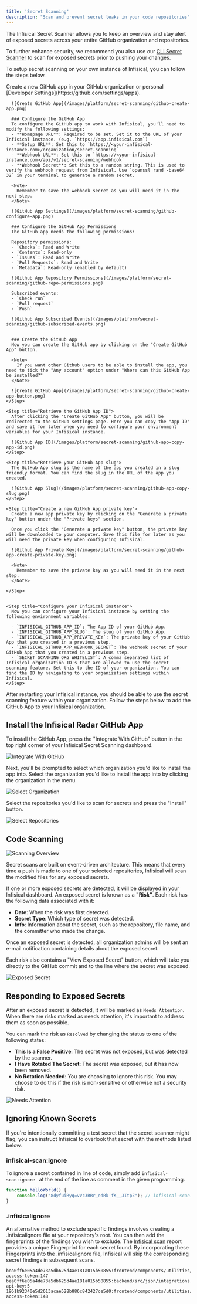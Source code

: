 ```yaml
---
title: 'Secret Scanning'
description: "Scan and prevent secret leaks in your code repositories"
---
```


The Infisical Secret Scanner allows you to keep an overview and stay alert of exposed secrets across your entire GitHub organization and repositories.

To further enhance security, we recommend you also use our [CLI Secret Scanner](/cli/scanning-overview#automatically-scan-changes-before-you-commit) to scan for exposed secrets prior to pushing your changes.


<Accordion title="Self-hosting">

  To setup secret scanning on your own instance of Infisical, you can follow the steps below.

  <Steps>
    <Step title="Create a GitHub App">
      Create a new GitHub app in your GitHub organization or personal [Developer Settings](https://github.com/settings/apps).

      ![Create GitHub App](/images/platform/secret-scanning/github-create-app.png)

      ### Configure the GitHub App
      To configure the GitHub app to work with Infisical, you'll need to modify the following settings:
      - **Homepage URL**: Required to be set. Set it to the URL of your Infisical instance. (e.g. `https://app.infisical.com`)
      - **Setup URL**: Set this to `https://<your-infisical-instance.com>/organization/secret-scanning`
      - **Webhook URL**: Set this to `https://<your-infisical-instance.com>/api/v1/secret-scanning/webhook`
      - **Webhook Secret**: Set this to a random string. This is used to verify the webhook request from Infisical. Use `openssl rand -base64 32` in your terminal to generate a random secret.

      <Note>
        Remember to save the webhook secret as you will need it in the next step.
      </Note>

      ![GitHub App Settings](/images/platform/secret-scanning/github-configure-app.png)

      ### Configure the GitHub App Permissions
      The GitHub app needs the following permissions:
      
      Repository permissions:
      - `Checks`: Read and Write
      - `Contents`: Read-only
      - `Issues`: Read and Write
      - `Pull Requests`: Read and Write
      - `Metadata`: Read-only (enabled by default)

      ![Github App Repository Permissions](/images/platform/secret-scanning/github-repo-permissions.png)

      Subscribed events:
      - `Check run`
      - `Pull request`
      - `Push`

      ![Github App Subscribed Events](/images/platform/secret-scanning/github-subscribed-events.png)
    

      ### Create the GitHub App
      Now you can create the GitHub app by clicking on the "Create GitHub App" button.

      <Note>
        If you want other Github users to be able to install the app, you need to tick the "Any account" option under "Where can this GitHub App be installed?"
      </Note>

      ![Create GitHub App](/images/platform/secret-scanning/github-create-app-button.png)
    </Step>

    <Step title="Retrieve the GitHub App ID">
      After clicking the "Create GitHub App" button, you will be redirected to the GitHub settings page. Here you can copy the "App ID" and save it for later when you need to configure your environment variables for your Infisical instance.

      ![Github App ID](/images/platform/secret-scanning/github-app-copy-app-id.png)
    </Step>

    <Step title="Retrieve your GitHub App slug">
      The GitHub App slug is the name of the app you created in a slug friendly format. You can find the slug in the URL of the app you created.

      ![Github App Slug](/images/platform/secret-scanning/github-app-copy-slug.png)
    </Step>

    <Step title="Create a new GitHub App private key">
      Create a new app private key by clicking on the "Generate a private key" button under the "Private keys" section.

      Once you click the "Generate a private key" button, the private key will be downloaded to your computer. Save this file for later as you will need the private key when configuring Infisical.

      ![Github App Private Key](/images/platform/secret-scanning/github-app-create-private-key.png)

      <Note>
        Remember to save the private key as you will need it in the next step.
      </Note>
      
    </Step>


    <Step title="Configure your Infisical instance">
      Now you can configure your Infisical instance by setting the following environment variables:
      
      - `INFISICAL_GITHUB_APP_ID`: The App ID of your GitHub App.
      - `INFISICAL_GITHUB_APP_SLUG`: The slug of your GitHub App.
      - `INFISICAL_GITHUB_APP_PRIVATE_KEY`: The private key of your GitHub App that you created in a previous step.
      - `INFISICAL_GITHUB_APP_WEBHOOK_SECRET`: The webhook secret of your GitHub App that you created in a previous step.
      - `SECRET_SCANNING_ORG_WHITELIST`: A comma separated list of Infisical organization ID's that are allowed to use the secret scanning feature. Set this to the ID of your organization. You can find the ID by navigating to your organization settings within Infisical.
    </Step>
  </Steps>

  After restarting your Infisical instance, you should be able to use the secret scanning feature within your organization. Follow the steps below to add the GitHub App to your Infisical organization.
</Accordion>

## Install the Infisical Radar GitHub App

To install the GitHub App, press the "Integrate With GitHub" button in the top right corner of your Infisical Secret Scanning dashboard.

![Integrate With GitHub](/images/platform/secret-scanning/infisical-connect-secret-scanner.png)

Next, you'll be prompted to select which organization you'd like to install the app into. Select the organization you'd like to install the app into by clicking the organization in the menu.

![Select Organization](/images/platform/secret-scanning/github-select-org-2.png)

Select the repositories you'd like to scan for secrets and press the "Install" button.

![Select Repositories](/images/platform/secret-scanning/github-select-repos.png)

## Code Scanning

![Scanning Overview](/images/platform/secret-scanning/overview.png)

Secret scans are built on event-driven architecture. This means that every time a push is made to one of your selected repositories, Infisical will scan the modified files for any exposed secrets.

If one or more exposed secrets are detected, it will be displayed in your Infisical dashboard. An exposed secret is known as a **"Risk"**. Each risk has the following data associated with it:
- **Date**: When the risk was first detected.
- **Secret Type**: Which type of secret was detected.
- **Info**: Information about the secret, such as the repository, file name, and the committer who made the change.

Once an exposed secret is detected, all organization admins will be sent an e-mail notification containing details about the exposed secret.

<Tip>
  Each risk also contains a "View Exposed Secret" button, which will take you directly to the GitHub commit and to the line where the secret was exposed.
</Tip>



![Exposed Secret](/images/platform/secret-scanning/exposed-secret.png)


## Responding to Exposed Secrets

After an exposed secret is detected, it will be marked as `Needs Attention`. When there are risks marked as needs attention, it's important to address them as soon as possible.

You can mark the risk as `Resolved` by changing the status to one of the following states:
- **This Is a False Positive**: The secret was not exposed, but was detected by the scanner.
- **I Have Rotated The Secret**: The secret was exposed, but it has now been removed.
- **No Rotation Needed**: You are choosing to ignore this risk. You may choose to do this if the risk is non-sensitive or otherwise not a security risk.

![Needs Attention](/images/platform/secret-scanning/needs-attention.png)




## Ignoring Known Secrets
If you're intentionally committing a test secret that the secret scanner might flag, you can instruct Infisical to overlook that secret with the methods listed below.

### infisical-scan:ignore

To ignore a secret contained in line of code, simply add `infisical-scan:ignore ` at the end of the line as comment in the given programming.

```js example.js
function helloWorld() {
    console.log("8dyfuiRyq=vVc3RRr_edRk-fK__JItpZ"); // infisical-scan:ignore
}
```

### .infisicalignore
An alternative method to exclude specific findings involves creating a .infisicalignore file at your repository's root.
You can then add the fingerprints of the findings you wish to exclude. The [Infisical scan](/cli/scanning-overview) report provides a unique Fingerprint for each secret found.
By incorporating these Fingerprints into the .infisicalignore file, Infisical will skip the corresponding secret findings in subsequent scans.

```.ignore .infisicalignore
bea0ff6e05a4de73a5db625d4ae181a015b50855:frontend/components/utilities/attemptLogin.js:stripe-access-token:147
bea0ff6e05a4de73a5db625d4ae181a015b50855:backend/src/json/integrations.json:generic-api-key:5
1961b92340e5d2613acae528b886c842427ce5d0:frontend/components/utilities/attemptLogin.js:stripe-access-token:148
```

